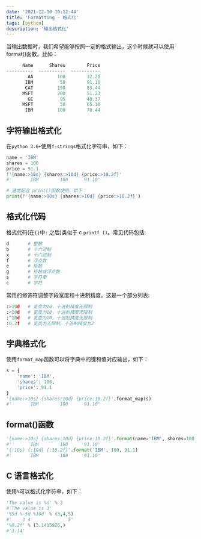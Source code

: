 ```yaml
---
date: '2021-12-10 10:12:44'
title: 'Formatting - 格式化'
tags: [python]
description: '输出格式化'
---
```


当输出数据时，我们希望能够按照一定的格式输出，这个时候就可以使用 format()函数。比如：

```python
      Name      Shares        Price
----------  ----------  -----------
        AA         100        32.20
       IBM          50        91.10
       CAT         150        83.44
      MSFT         200        51.23
        GE          95        40.37
      MSFT          50        65.10
       IBM         100        70.44
```

## 字符输出格式化

在`python 3.6+`使用`f-strings`格式化字符串，如下：

```python
name = 'IBM'
shares = 100
price = 91.1
f'{name:>10s} {shares:>10d} {price:>10.2f}'
#'       IBM        100      91.10'

# 通常配合 print()函数使用，如下：
print(f'{name:>10s} {shares:>10d} {price:>10.2f}')
```

## 格式化代码

格式代码(在`{}`中`:` 之后)类似于 c `printf ()`。常见代码包括:

```python
d       # 整数
b       # 十六进制
x       # 十六进制
f       # 浮点数
e       # 指数
g       # 指数或浮点数
s       # 字符串
c       # 字符
```

常用的修饰符调整字段宽度和十进制精度。这是一个部分列表:

```python
:>10d   # 宽度为10，十进制精度无限制
:<10d   # 宽度为10，十进制精度无限制
:^10d   # 宽度为10，十进制精度无限制
:0.2f   # 宽度为无限制，十进制精度为2
```

## 字典格式化

使用`format_map`函数可以将字典中的键和值对应输出，如下：

```python
s = {
    'name': 'IBM',
    'shares': 100,
    'price': 91.1
}
'{name:>10s} {shares:10d} {price:10.2f}'.format_map(s)
#'       IBM        100      91.10'
```

## format()函数

```python
'{name:>10s} {shares:10d} {price:10.2f}'.format(name='IBM', shares=100, price=91.1)
#'       IBM        100      91.10'
'{:10s} {:10d} {:10.2f}'.format('IBM', 100, 91.1)
#'       IBM        100      91.10'
```

## C 语言格式化

使用`%`可以格式化字符串，如下：

```python
'The value is %d' % 3
#'The value is 3'
'%5d %-5d %10d' % (3,4,5)
#'    3 4              5'
'%0.2f' % (3.1415926,)
#'3.14'
```
